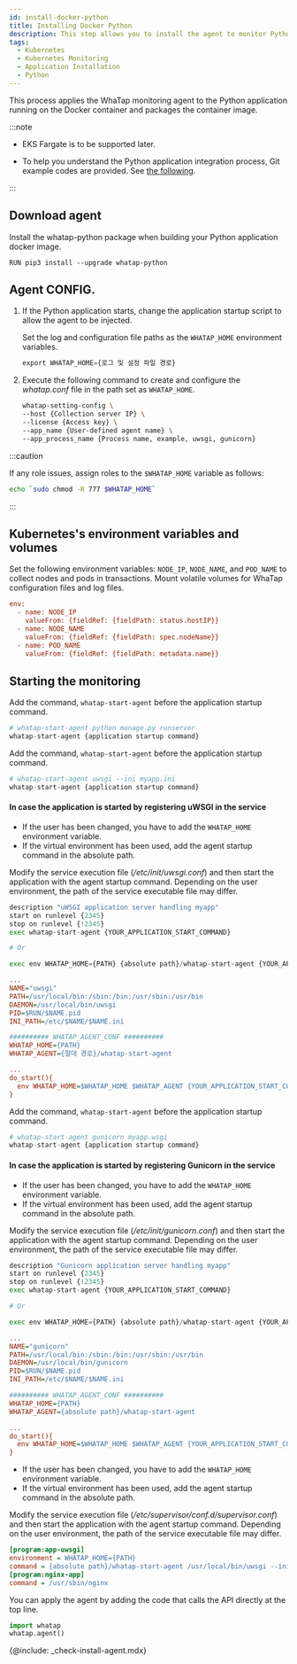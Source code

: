 ```yaml
---
id: install-docker-python
title: Installing Docker Python
description: This step allows you to install the agent to monitor Python applications in the container.
tags:
  - Kubernetes
  - Kubernetes Monitoring
  - Application Installation
  - Python
---
```



This process applies the WhaTap monitoring agent to the Python application running on the Docker container and packages the container image.

:::note 

-   EKS Fargate is to be supported later. 

-   To help you understand the Python application integration process, Git example codes are provided. See [the following](https://github.com/whatap/kuber-apm-boilerplate/tree/main/python/fastapi).

:::

## Download agent

Install the whatap-python package when building your Python application docker image.

```docker title='python ver 3.7'
RUN pip3 install --upgrade whatap-python
```

## Agent CONFIG.

1.  If the Python application starts, change the application startup script to allow the agent to be injected. 

    Set the log and configuration file paths as the `WHATAP_HOME` environment variables.

    ```python
    export WHATAP_HOME={로그 및 설정 파일 경로}
    ```

2.  Execute the following command to create and configure the _whatap.conf_ file in the path set as `WHATAP_HOME`.

    ```bash
    whatap-setting-config \
    --host {Collection server IP} \
    --license {Access key} \
    --app_name {User-defined agent name} \
    --app_process_name {Process name, example, uwsgi, gunicorn}
    ```

:::caution

If any role issues, assign roles to the `$WHATAP_HOME` variable as follows:

```bash
echo `sudo chmod -R 777 $WHATAP_HOME`
```

:::

## Kubernetes's environment variables and volumes

Set the following environment variables: `NODE_IP`, `NODE_NAME`, and `POD_NAME` to collect nodes and pods in transactions. Mount volatile volumes for WhaTap configuration files and log files.

```ini
env:
  - name: NODE_IP
    valueFrom: {fieldRef: {fieldPath: status.hostIP}}
  - name: NODE_NAME
    valueFrom: {fieldRef: {fieldPath: spec.nodeName}}
  - name: POD_NAME
    valueFrom: {fieldRef: {fieldPath: metadata.name}}
```

## Starting the monitoring

<Tabs>
<TabItem value='command' label='Command' default>

Add the command, `whatap-start-agent` before the application startup command.

```python
# whatap-start-agent python manage.py runserver
whatap-start-agent {application startup command}
```

</TabItem>
<TabItem value='uwsgi' label='uWSGI'>

Add the command, `whatap-start-agent` before the application startup command.

```python
# whatap-start-agent uwsgi --ini myapp.ini
whatap-start-agent {application startup command}
```

#### In case the application is started by registering uWSGI in the service

-   If the user has been changed, you have to add the `WHATAP_HOME` environment variable.
-   If the virtual environment has been used, add the agent startup command in the absolute path.

Modify the service execution file (_/etc/init/uwsgi.conf_) and then start the application with the agent startup command. Depending on the user environment, the path of the service executable file may differ.

```python title='/etc/init.d/uwsgi'
description "uWSGI application server handling myapp"
start on runlevel {2345}
stop on runlevel {!2345}
exec whatap-start-agent {YOUR_APPLICATION_START_COMMAND}

# Or

exec env WHATAP_HOME={PATH} {absolute path}/whatap-start-agent {YOUR_APPLICATION_START_COMMAND}
```

```ini title='/etc/init/uwsgi.conf'
...
NAME="uwsgi"
PATH=/usr/local/bin:/sbin:/bin:/usr/sbin:/usr/bin
DAEMON=/usr/local/bin/uwsgi
PID=$RUN/$NAME.pid
INI_PATH=/etc/$NAME/$NAME.ini

########## WHATAP_AGENT_CONF ##########
WHATAP_HOME={PATH}
WHATAP_AGENT={절대 경로}/whatap-start-agent

...
do_start(){
  env WHATAP_HOME=$WHATAP_HOME $WHATAP_AGENT {YOUR_APPLICATION_START_COMMAND}
}
```

</TabItem>

<TabItem value='gunicorn' label='Gunicorn'>

Add the command, `whatap-start-agent` before the application startup command.

```python
# whatap-start-agent gunicorn myapp.wsgi
whatap-start-agent {application startup command}
```

#### In case the application is started by registering Gunicorn in the service

-   If the user has been changed, you have to add the `WHATAP_HOME` environment variable.
-   If the virtual environment has been used, add the agent startup command in the absolute path.

Modify the service execution file (_/etc/init/gunicorn.conf_) and then start the application with the agent startup command. Depending on the user environment, the path of the service executable file may differ.

```python title='/etc/init.d/gunicorn'
description "Gunicorn application server handling myapp"
start on runlevel {2345}
stop on runlevel {!2345}
exec whatap-start-agent {YOUR_APPLICATION_START_COMMAND}

# Or

exec env WHATAP_HOME={PATH} {absolute path}/whatap-start-agent {YOUR_APPLICATION_START_COMMAND}
```

```ini title='/etc/init/gunicorn.conf'
...
NAME="gunicorn"
PATH=/usr/local/bin:/sbin:/bin:/usr/sbin:/usr/bin
DAEMON=/usr/local/bin/gunicorn
PID=$RUN/$NAME.pid
INI_PATH=/etc/$NAME/$NAME.ini

########## WHATAP_AGENT_CONF ##########
WHATAP_HOME={PATH}
WHATAP_AGENT={absolute path}/whatap-start-agent

...
do_start(){
  env WHATAP_HOME=$WHATAP_HOME $WHATAP_AGENT {YOUR_APPLICATION_START_COMMAND}
}
```

</TabItem>
<TabItem value='supervisor' label='Supervisor'>

-   If the user has been changed, you have to add the `WHATAP_HOME` environment variable.
-   If the virtual environment has been used, add the agent startup command in the absolute path.

Modify the service execution file (_/etc/supervisor/conf.d/supervisor.conf_) and then start the application with the agent startup command. Depending on the user environment, the path of the service executable file may differ.

```ini title='supervisor.conf'
[program:app-uwsgi]
environment = WHATAP_HOME={PATH}
command = {absolute path}/whatap-start-agent /usr/local/bin/uwsgi --ini /home/blog/backend/config/uwsgi.ini
[program:nginx-app]
command = /usr/sbin/nginx
```

</TabItem>
<TabItem value='code' label='Code'>

You can apply the agent by adding the code that calls the API directly at the top line.

```python
import whatap
whatap.agent()
```

</TabItem>
</Tabs>

{@include: _check-install-agent.mdx} 
